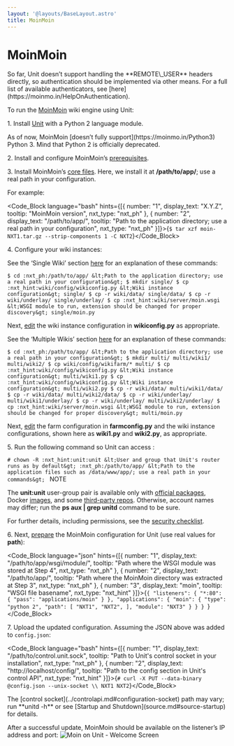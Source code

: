 ```yaml
---
layout: '@layouts/BaseLayout.astro'
title: MoinMoin
---
```

# MoinMoin

<Note type="warning">
So far, Unit doesn’t support handling the **REMOTE\_USER** headers directly, so authentication should be implemented via other means. For a full list of available authenticators, see [here](https://moinmo.in/HelpOnAuthentication).
</Note>

To run the [MoinMoin](https://moinmo.in/MoinMoinWiki) wiki engine using Unit:

1\. Install [Unit](../installation.md#installation-precomp-pkgs) with a Python 2 language module.

<Note type="note">
As of now, MoinMoin [doesn’t fully support](https://moinmo.in/Python3) Python 3. Mind that Python 2 is officially deprecated.
</Note>

2\. Install and configure MoinMoin’s [prerequisites](https://moinmo.in/MoinMoinDependencies).

3\. Install MoinMoin’s [core files](https://moinmo.in/MoinMoinDownload).  Here, we install it at **/path/to/app/**; use a real path in your configuration.

For example:

<Code_Block language="bash" hints={[{ number: "1", display_text: "X.Y.Z", tooltip: "MoinMoin version", nxt_type: "nxt_ph" }, { number: "2", display_text: "/path/to/app/", tooltip: "Path to the application directory; use a real path in your configuration", nxt_type: "nxt_ph" }]}>{`$ tar xzf moin-NXT1.tar.gz --strip-components 1 -C NXT2`}</Code_Block>

4\. Configure your wiki instances:

See the ‘Single Wiki’ section [here](https://master.moinmo.in/InstallDocs/ServerInstall) for an explanation of these commands:

`$ cd :nxt_ph:/path/to/app/ &lt;Path to the application directory; use a real path in your configuration&gt; $ mkdir single/ $ cp :nxt_hint:wiki/config/wikiconfig.py &lt;Wiki instance configuration&gt; single/ $ cp -r wiki/data/ single/data/ $ cp -r wiki/underlay/ single/underlay/ $ cp :nxt_hint:wiki/server/moin.wsgi &lt;WSGI module to run, extension should be changed for proper discovery&gt; single/moin.py `

Next, [edit](https://moinmo.in/HelpOnConfiguration#Configuring_a_single_wiki) the wiki instance configuration in **wikiconfig.py** as appropriate.

See the ‘Multiple Wikis’ section [here](https://master.moinmo.in/InstallDocs/ServerInstall) for an explanation of these commands:

`$ cd :nxt_ph:/path/to/app/ &lt;Path to the application directory; use a real path in your configuration&gt; $ mkdir multi/ multi/wiki1/ multi/wiki2/ $ cp wiki/config/wikifarm/* multi/ $ cp :nxt_hint:wiki/config/wikiconfig.py &lt;Wiki instance configuration&gt; multi/wiki1.py $ cp :nxt_hint:wiki/config/wikiconfig.py &lt;Wiki instance configuration&gt; multi/wiki2.py $ cp -r wiki/data/ multi/wiki1/data/ $ cp -r wiki/data/ multi/wiki2/data/ $ cp -r wiki/underlay/ multi/wiki1/underlay/ $ cp -r wiki/underlay/ multi/wiki2/underlay/ $ cp :nxt_hint:wiki/server/moin.wsgi &lt;WSGI module to run, extension should be changed for proper discovery&gt; multi/moin.py `

Next, [edit](https://moinmo.in/HelpOnConfiguration#Configuration_of_multiple_wikis) the farm configuration in **farmconfig.py** and the wiki instance configurations, shown here as **wiki1.py** and **wiki2.py**, as appropriate.

5\. Run the following command so Unit can access :

`# chown -R :nxt_hint:unit:unit &lt;User and group that Unit's router runs as by default&gt; :nxt_ph:/path/to/app/ &lt;Path to the application files such as /data/www/app/; use a real path in your commands&gt; ` NOTE

The **unit:unit** user-group pair is available only with [official packages](../installation.md#installation-precomp-pkgs), Docker [images](../installation.md#installation-docker), and some [third-party repos](../installation.md#installation-community-repos).  Otherwise, account names may differ; run the **ps aux \| grep unitd** command to be sure.

For further details, including permissions, see the [security checklist](security.md#security-apps).

6\. Next, [prepare](../configuration.md#configuration-python) the MoinMoin configuration for Unit (use real values for **path**):

<Code_Block language="json" hints={[{ number: "1", display_text: "/path/to/app/wsgi/module/", tooltip: "Path where the WSGI module was stored at Step 4", nxt_type: "nxt_ph" }, { number: "2", display_text: "/path/to/app/", tooltip: "Path where the MoinMoin directory was extracted at Step 3", nxt_type: "nxt_ph" }, { number: "3", display_text: "moin", tooltip: "WSGI file basename", nxt_type: "nxt_hint" }]}>{`{
    "listeners": {
        "*:80": {
            "pass": "applications/moin"
        }
    },
    "applications": {
        "moin": {
            "type": "python 2",
            "path": [
                "NXT1",
                "NXT2",
            ],
            "module": "NXT3"
        }
    }
} `}</Code_Block>

7\. Upload the updated configuration.  Assuming the JSON above was added to `config.json`:

<Code_Block language="bash" hints={[{ number: "1", display_text: "/path/to/control.unit.sock", tooltip: "Path to Unit's control socket in your installation", nxt_type: "nxt_ph" }, { number: "2", display_text: "http://localhost/config/", tooltip: "Path to the config section in Unit's control API", nxt_type: "nxt_hint" }]}>{`# curl -X PUT --data-binary @config.json --unix-socket \\
    NXT1 NXT2`}</Code_Block>

<Note type="note">
The [control socket](../controlapi.md#configuration-socket) path may vary; run **unitd -h** or see [Startup and Shutdown](source.md#source-startup) for details.
</Note>

After a successful update, MoinMoin should be available on the listener’s IP address and port: ![Moin on Unit - Welcome Screen](/moin.png)